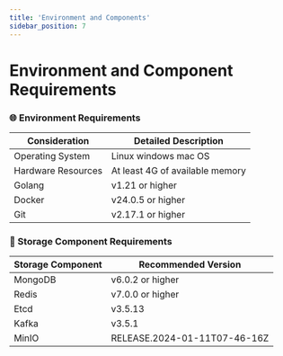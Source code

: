 ```yaml
---
title: 'Environment and Components'
sidebar_position: 7
---
```


# Environment and Component Requirements

### 🌐 Environment Requirements

| Consideration      | Detailed Description            |
| ------------------ | ------------------------------- |
| Operating System   | Linux windows mac OS            |
| Hardware Resources | At least 4G of available memory |
| Golang             | v1.21 or higher                 |
| Docker             | v24.0.5 or higher               |
| Git                | v2.17.1 or higher               |

### 💾 Storage Component Requirements

| Storage Component | Recommended Version          |
| ----------------- | ---------------------------- |
| MongoDB           | v6.0.2 or higher             |
| Redis             | v7.0.0 or higher             |
| Etcd              | v3.5.13                      |
| Kafka             | v3.5.1                       |
| MinIO             | RELEASE.2024-01-11T07-46-16Z |
